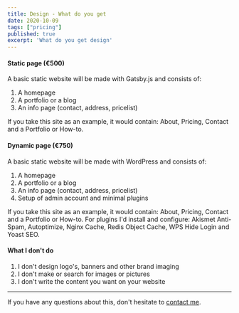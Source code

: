 ```yaml
---
title: Design - What do you get
date: 2020-10-09
tags: ["pricing"]
published: true
excerpt: 'What do you get design'
---
```


#### Static page (€500)

A basic static website will be made with Gatsby.js and consists of:

1. A homepage
2. A portfolio or a blog
3. An info page (contact, address, pricelist)

If you take this site as an example, it would contain: About, Pricing, Contact and a Portfolio or How-to.

#### Dynamic page (€750)

A basic static website will be made with WordPress and consists of:

1. A homepage
2. A portfolio or a blog
3. An info page (contact, address, pricelist)
4. Setup of admin account and minimal plugins

If you take this site as an example, it would contain: About, Pricing, Contact and a Portfolio or How-to. For plugins I'd install and configure: Akismet Anti-Spam, Autoptimize, Nginx Cache, Redis Object Cache, WPS Hide Login and Yoast SEO.

#### What I don't do

1. I don't design logo's, banners and other brand imaging
2. I don't make or search for images or pictures
3. I don't write the content you want on your website

***

If you have any questions about this, don't hesitate to [contact me](/home#Contact).
